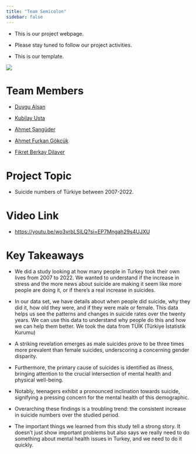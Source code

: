 ```yaml
---
title: "Team Semicolon"
sidebar: false 
---
```


-   This is our project webpage.

-   Please stay tuned to follow our project activities.

-   This is our template.

![](images/ingilizce-noktalama-isaretleri-noktali-virgul.jpg)

# Team Members

-   [Duygu Alsan](https://emu-hacettepe-analytics.github.io/emu430-fall2023-duygualsan/)

-   [Kubilay Usta](https://emu-hacettepe-analytics.github.io/emu430-fall2023-kubilayusta/)

-   [Ahmet Şangüder](https://emu-hacettepe-analytics.github.io/emu430-fall2023-AhmetSanguder/)

-   [Ahmet Furkan Gökcük](https://emu-hacettepe-analytics.github.io/emu430-fall2023-Furkangkck/)

-   [Fikret Berkay Dilaver](https://emu-hacettepe-analytics.github.io/emu430-fall2023-FBRKY/)

# Project Topic

-   Suicide numbers of Türkiye between 2007-2022.

# Video Link

-   <https://youtu.be/wo3vrbLSjLQ?si=EP7Mngah29s4UJXU>

# Key Takeaways

-   We did a study looking at how many people in Turkey took their own lives from 2007 to 2022. We wanted to understand if the increase in stress and the more news about suicide are making it seem like more people are doing it, or if there's a real increase in suicides.

-   In our data set, we have details about when people did suicide, why they did it, how old they were, and if they were male or female. This data helps us see the patterns and changes in suicide rates over the twenty years. We can use this data to understand why people do this and how we can help them better. We took the data from TÜİK (Türkiye İstatistik Kurumu)

-   A striking revelation emerges as male suicides prove to be three times more prevalent than female suicides, underscoring a concerning gender disparity.

-   Furthermore, the primary cause of suicides is identified as illness, bringing attention to the crucial intersection of mental health and physical well-being.

-   Notably, teenagers exhibit a pronounced inclination towards suicide, signifying a pressing concern for the mental health of this demographic.

-   Overarching these findings is a troubling trend: the consistent increase in suicide numbers over the studied period.

-   The important things we learned from this study tell a strong story. It doesn't just show important problems but also says we really need to do something about mental health issues in Turkey, and we need to do it quickly.
